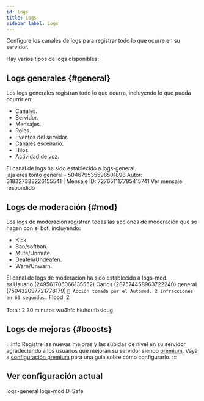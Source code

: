 ```yaml
---
id: logs
title: Logs
sidebar_label: Logs
---
```


Configure los canales de logs para registrar todo lo que ocurre en su servidor.

Hay varios tipos de logs disponibles:

## Logs generales {#general}

Los logs generales registran todo lo que ocurra, incluyendo lo que pueda ocurrir en:
* Canales.
* Servidor.
* Mensajes.
* Roles.
* Eventos del servidor.
* Canales escenario.
* Hilos.
* Actividad de voz.

<DiscordMessages>
  <discord-message profile="bot">
    <discord-command slot="reply" profile="user" command="/logs set">
    </discord-command>
      <discord-custom-emoji name="checknew"></discord-custom-emoji> El canal de logs ha sido establecido a <discord-mention type="channel">logs-general</discord-mention>.
  </discord-message>
</DiscordMessages>

<br/>

<DiscordMessages>
  <discord-message profile="bot">
  <discord-embed slot="embeds" author-image="https://cdn.discordapp.com/embed/avatars/4.png" author-name="Usuario#0000" embed-title="Mensaje eliminado" color="#eb5e54" thumbnail="https://cdn.discordapp.com/embed/avatars/4.png">
  <discord-embed-description slot="description">jaja eres tonto</discord-embed-description>
  <discord-embed-fields slot="fields">
    <discord-embed-field field-title="Canal" inline="" inline-index="1"><discord-mention type="channel">general</discord-mention> - 504679535598501898</discord-embed-field>
    </discord-embed-fields>
    <span slot="footer">Autor: 318327338226155541 | Mensaje ID: 727651117785415741</span>
  </discord-embed>
  <discord-attachments slot="components">
    <discord-action-row>
      <discord-button url="#" emoji="https://cdn.discordapp.com/emojis/825059669935521803.webp?size=96&quality=lossless">Ver mensaje respondido</discord-button>
    </discord-action-row>
  </discord-attachments>
  </discord-message>
</DiscordMessages>

## Logs de moderación {#mod}

Los logs de moderación registran todas las acciones de moderación que se hagan con el bot, incluyendo:
* Kick.
* Ban/softban.
* Mute/Unmute.
* Deafen/Undeafen.
* Warn/Unwarn.


<DiscordMessages>
  <discord-message profile="bot">
    <discord-command slot="reply" profile="user" command="/logs set">
    </discord-command>
      <discord-custom-emoji name="checknew"></discord-custom-emoji> El canal de logs de moderación ha sido establecido a <discord-mention type="channel">logs-mod</discord-mention>.
  </discord-message>
</DiscordMessages>

<br/>

<DiscordMessages>
  <discord-message profile="bot">
    <discord-embed slot="embeds" author-image="https://cdn.discordapp.com/embed/avatars/4.png" author-name="Usuario#0000" embed-title="Miembro muteado" color="#ffd78f" thumbnail="https://cdn.discordapp.com/embed/avatars/4.png">
      <discord-embed-fields slot="fields">
        <discord-embed-field field-title="Caso" inline inline-index="1"><code>18</code></discord-embed-field>
        <discord-embed-field field-title="Miembro" inline inline-index="2"><discord-mention type="user">Usuario</discord-mention> (249561705066135552)</discord-embed-field>
        <discord-embed-field field-title="Moderador" inline inline-index="3"><discord-mention type="user">Carlos</discord-mention> (287574458963722240)</discord-embed-field>
        <discord-embed-field field-title="Canal" inline inline-index="1"><discord-mention type="channel">general</discord-mention> (750432097721778179)</discord-embed-field>
        <discord-embed-field field-title="Razón" inline inline-index="2"><code>🚨 Acción tomada por el Automod. 2 infracciones en 60 segundos.</code></discord-embed-field>
        <discord-embed-field field-title="Filtros infringidos" inline inline-index="3">Flood: 2<br></br>Total: 2</discord-embed-field>
        <discord-embed-field field-title="Tiempo" inline inline-index="1"><discord-time>30 minutos</discord-time></discord-embed-field>
        <discord-embed-field field-title="Último mensaje" inline inline-index="2"><discord-spoiler>wu4hfoihiuhdufbsidug</discord-spoiler></discord-embed-field>
      </discord-embed-fields>
    <discord-embed-footer slot="footer" timestamp="08/05/2022"></discord-embed-footer>
    </discord-embed>
  </discord-message>
</DiscordMessages>

## Logs de mejoras {#boosts}

:::info
Registre las nuevas mejoras y las subidas de nivel en su servidor agradeciendo a los usuarios que mejoran su servidor siendo [premium](../premium/).
Vaya a [configuración premium](../premium/#logs) para una guía sobre cómo configurarlo.
:::

## Ver configuración actual

<DiscordMessages>
  <discord-message profile="bot">
    <discord-command slot="reply" profile="user" command="/logs list">
    </discord-command>
      <discord-embed slot="embeds" color="#99aab5" embed-title="Guía de configuración paso a paso" url="#general" author-name="Ajustes de logs en Pruebas" author-image="https://i.imgur.com/3WVfgD9.png" thumbnail="https://i.imgur.com/91NmeWi.png">
      <discord-embed-fields slot="fields">
          <discord-embed-field field-title="Logs generales" inline inline-index="1"><discord-custom-emoji name="checkon"></discord-custom-emoji><discord-mention type="channel">logs-general</discord-mention></discord-embed-field>
          <discord-embed-field field-title="Logs de moderación" inline inline-index="2"><discord-custom-emoji name="checkon"></discord-custom-emoji><discord-mention type="channel">logs-mod</discord-mention></discord-embed-field>
          <discord-embed-field field-title="Logs de boots" inline inline-index="3"><discord-custom-emoji name="checkoff"></discord-custom-emoji></discord-embed-field>
      </discord-embed-fields>
      <discord-embed-footer slot="footer" footer-image="https://cdn.discordapp.com/attachments/504679726519156746/972803219451420672/logo.webp">D-Safe</discord-embed-footer>
      </discord-embed>
  </discord-message>
</DiscordMessages>
